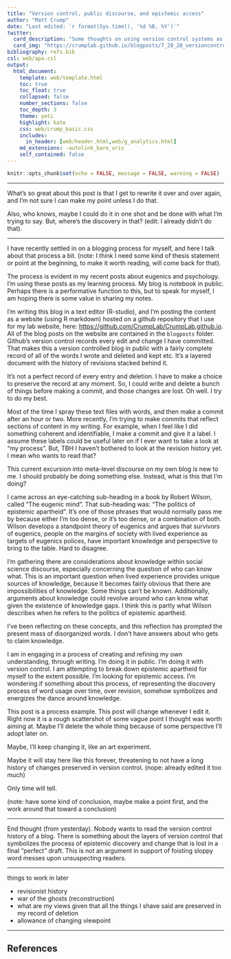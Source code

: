 ```yaml
---
title: "Version control, public discourse, and epistemic access"
author: "Matt Crump"
date: "Last edited: `r format(Sys.time(), '%d %B, %Y')`"
twitter:
  card_description: "Some thoughts on using version control systems as a process for public discourse"
  card_img: "https://crumplab.github.io/blogposts/7_20_20_versioncontrol/img/git.png"
bibliography: refs.bib
csl: web/apa.csl
output: 
  html_document:
    template: web/template.html
    toc: true
    toc_float: true
    collapsed: false
    number_sections: false
    toc_depth: 3
    theme: yeti
    highlight: kate
    css: web/crump_basic.css
    includes:
      in_header: [web/header.html,web/g_analytics.html]
    md_extensions: -autolink_bare_uris
    self_contained: false
---
```


```r
knitr::opts_chunk$set(echo = FALSE, message = FALSE, warning = FALSE)
```

---

What's so great about this post is that I get to rewrite it over and over again, and I'm not sure I can make my point unless I do that.

Also, who knows, maybe I could do it in one shot and be done with what I'm trying to say. But, where's the discovery in that? (edit: I already didn't do that).

___

I have recently settled in on a blogging process for myself, and here I talk about that process a bit. (note: I think I need some kind of thesis statement or point at the beginning, to make it worth reading, will come back for that).

The process is evident in my recent posts about eugenics and psychology. I'm using these posts as my learning process. My blog is notebook in public. Perhaps there is a performative function to this, but to speak for myself, I am hoping there is some value in sharing my notes. 

I'm writing this blog in a text editor (R-studio), and I'm posting the content as a website (using R markdown) hosted on a github repository that I use for my lab website, here: <https://github.com/CrumpLab/CrumpLab.github.io>. All of the blog posts on the website are contained in the `blogposts` folder. Github's version control records every edit and change I have committed. That makes this a version controlled blog in public with a fairly complete record of all of the words I wrote and deleted and kept etc. It's a layered document with the history of revisions stacked behind it.

It's not a perfect record of every entry and deletion. I have to make a choice to preserve the record at any moment. So, I could write and delete a bunch of things before making a commit, and those changes are lost. Oh well. I try to do my best. 

Most of the time I spray these text files with words, and then make a commit after an hour or two. More recently, I'm trying to make commits that reflect sections of content in my writing. For example, when I feel like I did something coherent and identifiable, I make a commit and give it a label. I assume these labels could be useful later on if I ever want to take a look at "my process". But, TBH I haven't bothered to look at the revision history yet. I mean who wants to read that?

This current excursion into meta-level discourse on my own blog is new to me. I should probably be doing something else. Instead, what is this that I'm doing?

I came across an eye-catching sub-heading in a book by Robert Wilson, called "The eugenic mind". That sub-heading was: "The politics of epistemic apartheid". It's one of those phrases that would normally pass me by because either I'm too dense, or it's too dense, or a combination of both. Wilson develops a standpoint theory of eugenics and argues that survivors of eugenics, people on the margins of society with lived experience as targets of eugenics polices, have important knowledge and perspective to bring to the table. Hard to disagree.

I'm gathering there are considerations about knowledge within social science discourse, especially concerning the question of who can know what. This is an important question when lived experience provides unique sources of knowledge, because it becomes fairly obvious that there are impossibilities of knowledge. Some things can't be known. Additionally, arguments about knowledge could revolve around who can know what given the existence of knowledge gaps. I think this is partly what Wilson describes when he refers to the politics of epistemic apartheid.

I've been reflecting on these concepts, and this reflection has prompted the present mass of disorganized words. I don't have answers about who gets to claim knowledge. 

I am in engaging in a process of creating and refining my own understanding, through writing. I'm doing it in public. I'm doing it with version control. I am attempting to break down epistemic apartheid for myself to the extent possible. I'm looking for epistemic access. I'm wondering if something about this process, of representing the discovery process of word usage over time, over revision, somehow symbolizes and energizes the dance around knowledge.

This post is a process example. This post will change whenever I edit it. Right now it is a rough scattershot of some vague point I thought was worth aiming at. Maybe I'll delete the whole thing because of some perspective I'll adopt later on.

Maybe, I'll keep changing it, like an art experiment. 

Maybe it will stay here like this forever, threatening to not have a long history of changes preserved in version control. (nope: already edited it too much)

Only time will tell.

(note: have some kind of conclusion, maybe make a point first, and the work around that toward a conclusion)

---

End thought (from yesterday). Nobody wants to read the version control history of a blog. There is something about the layers of version control that symbolizes the process of epistemic discovery and change that is lost in a final "perfect" draft. This is not an argument in support of foisting sloppy word messes upon unsuspecting readers.

---

things to work in later

- revisionist history
- war of the ghosts (reconstruction)
- what are my views given that all the things I shave said are preserved in my record of deletion
- allowance of changing viewpoint

---


## References




